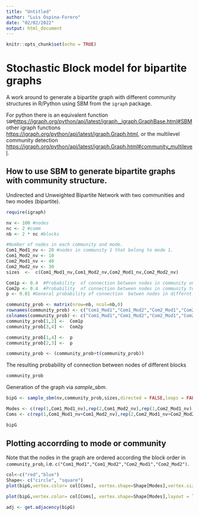 ```yaml
---
title: "Untitled"
author: "Luis Ospina-Forero"
date: "02/02/2022"
output: html_document
---
```


```r
knitr::opts_chunk$set(echo = TRUE)
```

# Stochastic Block model for bipartite graphs
A work around to generate a bipartite graph with different community structures in R/Python using SBM from the `igraph` package.

For python there is an equivalent function `SBM`<https://igraph.org/python/api/latest/igraph._igraph.GraphBase.html#SBM> other igraph functions <https://igraph.org/python/api/latest/igraph.Graph.html>, or the multilevel community detection <https://igraph.org/python/api/latest/igraph.Graph.html#community_multilevel>.

## How to use SBM to generate bipartite graphs with community structure.

Undirected and Unweighted Bipartite Network  with two communities and two modes (bipartite). 
```r
require(igraph)

nv <- 100 #nodes
nc <- 2 #comm
nb <- 2 * nc #blocks

#Number of nodes in each community and mode.
Com1_Mod1_nv <- 20 #nodes in community 1 that belong to mode 1.
Com1_Mod2_nv <- 10
Com2_Mod1_nv <- 40
Com2_Mod2_nv <- 30
sizes  <-  c(Com1_Mod1_nv,Com1_Mod2_nv,Com2_Mod1_nv,Com2_Mod2_nv)

Com1p <- 0.4  #Probability  of connection between nodes in community one.
Com2p <- 0.4  #Probability  of connection between nodes in community two.
p <- 0.01 #General probability of connection  betwen nodes in differnt commmunities.

community_prob <- matrix(nrow=nb, ncol=nb,0)
rownames(community_prob) <- c("Com1_Mod1","Com1_Mod2","Com2_Mod1","Com2_Mod2")
colnames(community_prob) <- c("Com1_Mod1","Com1_Mod2","Com2_Mod1","Com2_Mod2")
community_prob[1,2] <-  Com1p
community_prob[3,4] <-  Com2p

community_prob[1,4] <-  p
community_prob[2,3] <-  p

community_prob <- (community_prob+t(community_prob))
```

The resulting probability of connection between nodes of different blocks
```r
community_prob
```


Generation of the graph via *sample_sbm*.
```r
bipG <- sample_sbm(nv,community_prob,sizes,directed = FALSE,loops = FALSE)

Modes <- c(rep(1,Com1_Mod1_nv),rep(2,Com1_Mod2_nv),rep(1,Com2_Mod1_nv),rep(2,Com2_Mod2_nv))
Coms <- c(rep(1,Com1_Mod1_nv+Com1_Mod2_nv),rep(2,Com2_Mod1_nv+Com2_Mod2_nv))

bipG
```


## Plotting accorrding to mode or community
Note that the nodes in the graph are ordered according the block order in `community_prob`, i.e. `c("Com1_Mod1","Com1_Mod2","Com2_Mod1","Com2_Mod2")`.


```r
col<-c("red","blue")
Shape<- c("circle", "square")
plot(bipG,vertex.color= col[Coms], vertex.shape=Shape[Modes],vertex.size=8)

plot(bipG,vertex.color= col[Coms], vertex.shape=Shape[Modes],layout = layout_as_bipartite(bipG,types = Modes==1),edge.curve=TRUE,vertex.size=5,vertex.cex=1)

adj <- get.adjacency(bipG)

```

